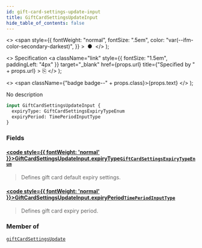 ```yaml
---
id: gift-card-settings-update-input
title: GiftCardSettingsUpdateInput
hide_table_of_contents: false
---
```


  <>
    <span
      style={{
        fontWeight: "normal",
        fontSize: ".5em",
        color: "var(--ifm-color-secondary-darkest)",
      }}
    >
      &nbsp;●&nbsp;
    </span>
  </>
);

  <>
    Specification
    <a
      className="link"
      style={{ fontSize: "1.5em", paddingLeft: "4px" }}
      target="\_blank"
      href={props.url}
      title={"Specified by " + props.url}
    >
      ⎘
    </a>
  </>
);

  <>
    <span className={"badge badge--" + props.class}>{props.text}</span>
  </>
);

No description

```graphql
input GiftCardSettingsUpdateInput {
  expiryType: GiftCardSettingsExpiryTypeEnum
  expiryPeriod: TimePeriodInputType
}
```

### Fields

#### [<code style={{ fontWeight: 'normal' }}>GiftCardSettingsUpdateInput.<b>expiryType</b></code>](#)<Bullet />[`GiftCardSettingsExpiryTypeEnum`](../../../api-reference/gift-cards/enums/gift-card-settings-expiry-type-enum) <Badge class="secondary" text="enum"/>

> Defines gift card default expiry settings.

#### [<code style={{ fontWeight: 'normal' }}>GiftCardSettingsUpdateInput.<b>expiryPeriod</b></code>](#)<Bullet />[`TimePeriodInputType`](../../../api-reference/miscellaneous/inputs/time-period-input-type) <Badge class="secondary" text="input"/>

> Defines gift card expiry period.

### Member of

[`giftCardSettingsUpdate`](../../../api-reference/gift-cards/mutations/gift-card-settings-update) <Badge class="secondary" text="mutation"/>
